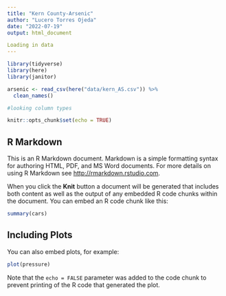 ```yaml
---
title: "Kern County-Arsenic"
author: "Lucero Torres Ojeda"
date: "2022-07-19"
output: html_document

Loading in data
---
```

```r
library(tidyverse)
library(here)
library(janitor)

arsenic <- read_csv(here("data/kern_AS.csv")) %>% 
  clean_names()

#looking column types

```

```r
knitr::opts_chunk$set(echo = TRUE)
```

## R Markdown

This is an R Markdown document. Markdown is a simple formatting syntax for authoring HTML, PDF, and MS Word documents. For more details on using R Markdown see <http://rmarkdown.rstudio.com>.

When you click the **Knit** button a document will be generated that includes both content as well as the output of any embedded R code chunks within the document. You can embed an R code chunk like this:

```r
summary(cars)
```

## Including Plots

You can also embed plots, for example:

```r
plot(pressure)
```

Note that the `echo = FALSE` parameter was added to the code chunk to prevent printing of the R code that generated the plot.
